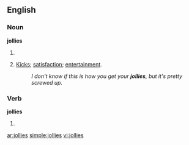 ==English==

===Noun===
'''jollies'''

# {{plural of|[[jolly]]}}
# {{context|slang}} [[kicks|Kicks]]; [[satisfaction]]; [[entertainment]].
#:''I don't know if this is how you get your '''jollies''', but it's pretty screwed up.''

===Verb===
'''jollies'''

# {{third-person singular of|[[jolly]]}}

[[ar:jollies]]
[[simple:jollies]]
[[vi:jollies]]